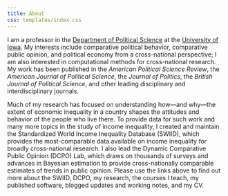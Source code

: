 ```yaml
---
title: About
css: templates/index.css
---
```


I am a professor in the [Department of Political Science](http://clas.uiowa.edu/polisci/) at the [University of Iowa](http://www.uiowa.edu).  My interests include comparative political behavior, comparative public opinion, and political economy from a cross-national perspective; I am also interested in computational methods for cross-national research.  My work has been published in the _American Political Science Review_, the _American Journal of Political Science_, the _Journal of Politics_, the _British Journal of Political Science_, and other leading disciplinary and interdisciplinary journals.  

Much of my research has focused on understanding how---and why---the extent of economic inequality in a country shapes the attitudes and behavior of the people who live there.  To provide data for such work and many more topics in the study of income inequality, I created and maintain the Standardized World Income Inequality Database (SWIID), which provides the most-comparable data available on income inequality for broadly cross-national research.  I also lead the Dynamic Comparative Public Opinion (DCPO) Lab, which draws on thousands of surveys and advances in Bayesian estimation to provide cross-nationally comparable estimates of trends in public opinion.  Please use the links above to find out more about the SWIID, DCPO, my research, the courses I teach, my published software, blogged updates and working notes, and my CV.
